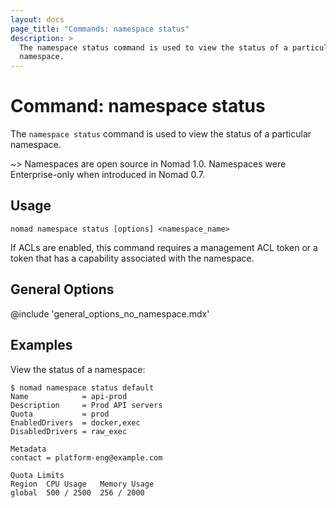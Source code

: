 ```yaml
---
layout: docs
page_title: "Commands: namespace status"
description: >
  The namespace status command is used to view the status of a particular
  namespace.
---
```


# Command: namespace status

The `namespace status` command is used to view the status of a particular
namespace.

~> Namespaces are open source in Nomad 1.0. Namespaces were Enterprise-only
when introduced in Nomad 0.7.

## Usage

```plaintext
nomad namespace status [options] <namespace_name>
```

If ACLs are enabled, this command requires a management ACL token or a token
that has a capability associated with the namespace.

## General Options

@include 'general_options_no_namespace.mdx'

## Examples

View the status of a namespace:

```shell-session
$ nomad namespace status default
Name            = api-prod
Description     = Prod API servers
Quota           = prod
EnabledDrivers  = docker,exec
DisabledDrivers = raw_exec

Metadata
contact = platform-eng@example.com

Quota Limits
Region  CPU Usage   Memory Usage
global  500 / 2500  256 / 2000
```
